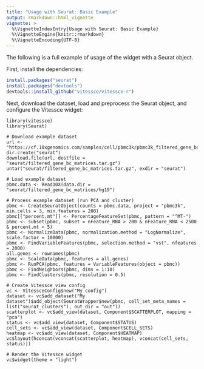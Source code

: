 ```yaml
---
title: "Usage with Seurat: Basic Example"
output: rmarkdown::html_vignette
vignette: >
  %\VignetteIndexEntry{Usage with Seurat: Basic Example}
  %\VignetteEngine{knitr::rmarkdown}
  %\VignetteEncoding{UTF-8}
---
```


The following is a full example of usage of the widget with a Seurat object.

First, install the dependencies:

```r
install.packages("seurat")
install.packages("devtools")
devtools::install_github("vitessce/vitessce-r")
```

Next, download the dataset, load and preprocess the Seurat object, and configure the Vitessce widget:

```
library(vitessce)
library(Seurat)

# Download example dataset
url <- "https://cf.10xgenomics.com/samples/cell/pbmc3k/pbmc3k_filtered_gene_bc_matrices.tar.gz"
dir.create("seurat")
download.file(url, destfile = "seurat/filtered_gene_bc_matrices.tar.gz")
untar("seurat/filtered_gene_bc_matrices.tar.gz", exdir = "seurat")

# Load example dataset
pbmc.data <- Read10X(data.dir = "seurat/filtered_gene_bc_matrices/hg19")

# Process example dataset (run PCA and cluster)
pbmc <- CreateSeuratObject(counts = pbmc.data, project = "pbmc3k", min.cells = 3, min.features = 200)
pbmc[["percent.mt"]] <- PercentageFeatureSet(pbmc, pattern = "^MT-")
pbmc <- subset(pbmc, subset = nFeature_RNA > 200 & nFeature_RNA < 2500 & percent.mt < 5)
pbmc <- NormalizeData(pbmc, normalization.method = "LogNormalize", scale.factor = 10000)
pbmc <- FindVariableFeatures(pbmc, selection.method = "vst", nfeatures = 2000)
all.genes <- rownames(pbmc)
pbmc <- ScaleData(pbmc, features = all.genes)
pbmc <- RunPCA(pbmc, features = VariableFeatures(object = pbmc))
pbmc <- FindNeighbors(pbmc, dims = 1:10)
pbmc <- FindClusters(pbmc, resolution = 0.5)

# Create Vitessce view config
vc <- VitessceConfig$new("My config")
dataset <- vc$add_dataset("My dataset")$add_object(SeuratWrapper$new(pbmc, cell_set_meta_names = list("seurat_clusters"), out_dir = "out"))
scatterplot <- vc$add_view(dataset, Component$SCATTERPLOT, mapping = "pca")
status <- vc$add_view(dataset, Component$STATUS)
cell_sets <- vc$add_view(dataset, Component$CELL_SETS)
heatmap <- vc$add_view(dataset, Component$HEATMAP)
vc$layout(hconcat(vconcat(scatterplot, heatmap), vconcat(cell_sets, status)))

# Render the Vitessce widget
vc$widget(theme = "light")
```




